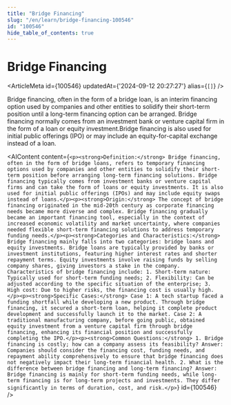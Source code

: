 ```yaml
---
title: "Bridge Financing"
slug: "/en/learn/bridge-financing-100546"
id: "100546"
hide_table_of_contents: true
---
```



# Bridge Financing

<ArticleMeta id={100546} updatedAt={'2024-09-12 20:27:27'} alias={`[]`} />
<div className='border-solid border-b border-t-0 my-4 border-[var(--ifm-color-gray-300)]' />

Bridge financing, often in the form of a bridge loan, is an interim financing option used by companies and other entities to solidify their short-term position until a long-term financing option can be arranged. Bridge financing normally comes from an investment bank or venture capital firm in the form of a loan or equity investment.Bridge financing is also used for initial public offerings (IPO) or may include an equity-for-capital exchange instead of a loan.

<AIContent content={`<p><strong>Definition:</strong> Bridge financing, often in the form of bridge loans, refers to temporary financing options used by companies and other entities to solidify their short-term position before arranging long-term financing solutions. Bridge financing typically comes from investment banks or venture capital firms and can take the form of loans or equity investments. It is also used for initial public offerings (IPOs) and may include equity swaps instead of loans.</p><p><strong>Origin:</strong> The concept of bridge financing originated in the mid-20th century as corporate financing needs became more diverse and complex. Bridge financing gradually became an important financing tool, especially in the context of increased economic volatility and market uncertainty, where companies needed flexible short-term financing solutions to address temporary funding needs.</p><p><strong>Categories and Characteristics:</strong> Bridge financing mainly falls into two categories: bridge loans and equity investments. Bridge loans are typically provided by banks or investment institutions, featuring higher interest rates and shorter repayment terms. Equity investments involve raising funds by selling company shares, giving investors a stake in the company. Characteristics of bridge financing include: 1. Short-term nature: Typically used for short-term funding needs; 2. Flexibility: Can be adjusted according to the specific situation of the enterprise; 3. High cost: Due to higher risks, the financing cost is usually high.</p><p><strong>Specific Cases:</strong> Case 1: A tech startup faced a funding shortfall while developing a new product. Through bridge financing, it secured a short-term loan, helping it complete product development and successfully launch it to the market. Case 2: A traditional manufacturing company, before going public, obtained equity investment from a venture capital firm through bridge financing, enhancing its financial position and successfully completing the IPO.</p><p><strong>Common Questions:</strong> 1. Bridge financing is costly; how can a company assess its feasibility? Answer: Companies should consider the financing cost, funding needs, and repayment ability comprehensively to ensure that bridge financing does not negatively impact their long-term financial health. 2. What is the difference between bridge financing and long-term financing? Answer: Bridge financing is mainly for short-term funding needs, while long-term financing is for long-term projects and investments. They differ significantly in terms of duration, cost, and risk.</p>`} id={100546} />
